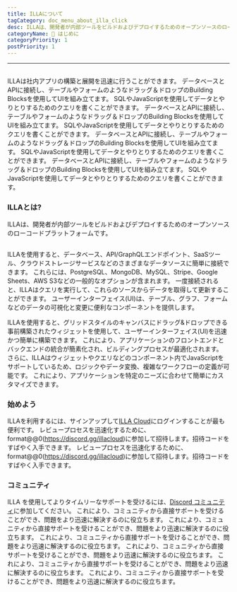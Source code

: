 ```yaml
---
title: ILLAについて
tagCategory: doc_menu_about_illa_click
desc: ILLAは、開発者が内部ツールをビルドおよびデプロイするためのオープンソースのローコードプラットフォームです。
categoryName: 👋 はじめに
categoryPriority: 1
postPriority: 1
---
```


* * *

## <h2 hidden>ILLAについて</h2>

ILLAは社内アプリの構築と展開を迅速に行うことができます。 データベースとAPIに接続し、テーブルやフォームのようなドラッグ＆ドロップのBuilding Blocksを使用してUIを組み立てます。 SQLやJavaScriptを使用してデータとやりとりするためのクエリを書くことができます。 データベースとAPIに接続し、テーブルやフォームのようなドラッグ＆ドロップのBuilding Blocksを使用してUIを組み立てます。 SQLやJavaScriptを使用してデータとやりとりするためのクエリを書くことができます。 データベースとAPIに接続し、テーブルやフォームのようなドラッグ＆ドロップのBuilding Blocksを使用してUIを組み立てます。 SQLやJavaScriptを使用してデータとやりとりするためのクエリを書くことができます。 データベースとAPIに接続し、テーブルやフォームのようなドラッグ＆ドロップのBuilding Blocksを使用してUIを組み立てます。 SQLやJavaScriptを使用してデータとやりとりするためのクエリを書くことができます。

### ILLAとは?

ILLAは、開発者が内部ツールをビルドおよびデプロイするためのオープンソースのローコードプラットフォームです。

<img
  src='https://cdn.illacloud.com/official-website/img/docs/introduction/about-illa-cloud.png'
  alt=""
/>

ILLAを使用すると、データベース、API/GraphQLエンドポイント、SaaSツール、クラウドストレージサービスなどのさまざまなデータソースに簡単に接続できます。 これらには、PostgreSQL、MongoDB、MySQL、Stripe、Google Sheets、AWS S3などの一般的なオプションが含まれます。 一度接続されると、ILLAはクエリを実行して、これらのソースからデータを取得して更新することができます。 ユーザーインターフェイス(UI)は、テーブル、グラフ、フォームなどのデータの可視化と変更に便利なコンポーネントを提供します。

ILLAを使用すると、グリッドスタイルのキャンバスにドラッグ&ドロップできる事前構築されたウィジェットを使用して、ユーザーインターフェイス(UI)を迅速かつ簡単に構築できます。 これにより、アプリケーションのフロントエンドとバックエンドの統合が簡素化され、ビルディングプロセスが最適化されます。 さらに、ILLAはウィジェットやクエリなどのコンポーネント内でJavaScriptをサポートしているため、ロジックやデータ変換、複雑なワークフローの定義が可能です。 これにより、アプリケーションを特定のニーズに合わせて簡単にカスタマイズできます。

### 始めよう

ILLAを利用するには、サインアップして[ILLA Cloud](https://cloud.illacloud.com/)にログインすることが最も便利です。 
レビュープロセスを迅速化するために、format@@0(https://discord.gg/illacloud)に参加して招待します。招待コードをすばやく入手できます。 
レビュープロセスを迅速化するために、format@@0(https://discord.gg/illacloud)に参加して招待します。招待コードをすばやく入手できます。

### コミュニティ

ILLA を使用してよりタイムリーなサポートを受けるには、[Discord コミュニティ](https://discord.gg/illacloud)に参加してください。 これにより、コミュニティから直接サポートを受けることができ、問題をより迅速に解決するのに役立ちます。 これにより、コミュニティから直接サポートを受けることができ、問題をより迅速に解決するのに役立ちます。 これにより、コミュニティから直接サポートを受けることができ、問題をより迅速に解決するのに役立ちます。 これにより、コミュニティから直接サポートを受けることができ、問題をより迅速に解決するのに役立ちます。 これにより、コミュニティから直接サポートを受けることができ、問題をより迅速に解決するのに役立ちます。 これにより、コミュニティから直接サポートを受けることができ、問題をより迅速に解決するのに役立ちます。 
